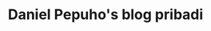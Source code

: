 ---
title: Daniel Pepuho's blog pribadi
description: Daniel Pepuho's blog pribadi menggunakan astro.
template: splash
editUrl: false
lastUpdated: false
next: false
prev: false
hero:
  tagline: Selamat datang diblog pribadi saya, dimana saya berbagi beberapa tulisan seputar jaringan, pemrograman, sistem administrasi, dll.
  image:
    file: ../../../assets/me-homepage.jpeg
  actions:
    - text: Cek blog saya
      link: /blog/
      icon: right-arrow
      variant: primary
---